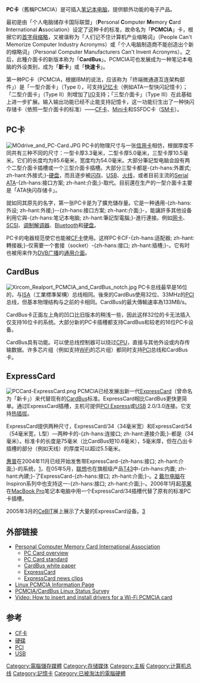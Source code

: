 {{multiple issues|
{{Unreferenced|time=2017-02-10T17:13:06+00:00}}
{{Bare URLs|time=2017-02-10T17:13:06+00:00}}
{{Expand language|1=en|time=2020-07-28T07:06:03+00:00}}
}}
{{noteTA
|1=zh-hans:支持; zh-hant:支援;
|2=zh-hans:存储; zh-hant:記憶;
}}
{{Infobox computer hardware bus
| name        = PC Card
| fullname    = Personal Computer Memory Card International Association
| image       = XJACK network card extended.jpg
| caption     = A PC Card network adapter
| invent-date = 1990
| super-name  = [[ExpressCard|ExpressCard]]
| super-date  = 2003
| width       = 16或32
| numdev      = 1 per slot
| speed       = 400

 MB/s{{citation needed|date=November 2014}}
| style       = p
| hotplug     = Yes
| external    = Yes
}}
'''PC卡'''（舊稱PCMCIA）是可插入[[笔记本电脑|笔记本电脑]]，提供额外功能的电子产品。

最初是由「个人电脑储存卡国际联盟」（'''P'''ersonal '''C'''omputer '''M'''emory '''C'''ard '''I'''nternational '''A'''ssociation）设定了这种卡的标准，故命名为「'''PCMCIA'''」卡，根据它的[[首字母缩略|首字母缩略]]，又被谐称为「人们记不住计算机产业缩略词」（People Can't Memorize Computer Industry Acronyms）或「个人电脑制造商不能创造出个新的缩略词」（Personal Computer Manufacturers Can't Invent Acronyms）。之后，此種介面卡的新版本称为「'''CardBus'''」。PCMCIA可也发展成为一种笔记本电脑的外设类别，成为「'''新卡'''」或「'''快速卡'''」。

第一种PC卡（PCMCIA，根据IBM的说法，应该称为「终端微通道互连架构部件」）是「一型介面卡」（Type I），可支持[[记忆卡|记忆卡]]（例如ATA一型快闪記憶卡）；「二型介面卡」（Type II）則增加了[[I/O|I/O]]支持；「三型介面卡」（Type III）在此基础上进一步扩展。输入输出功能已经不止能支持記憶卡，这一功能衍生出了一种快闪存储卡（依照一型介面卡的标准）——[[CompactFlash|CF卡]]、[[MiniCard|Mini卡]]和SSFDC卡（[[SmartMedia|SM卡]]）。

== PC卡 ==
[[File:MOdrive_and_PC-Card.JPG|thumb]]
PC卡的物理尺寸与一张[[信用卡|信用卡]]相仿，根据厚度不同共有三种不同的尺寸：一型卡厚3.3毫米，二型卡厚5.0毫米，三型卡厚10.5毫米。它们的长度均为85.6毫米，宽度均为54.0毫米。大部分筆記型电脑会設有两个二型介面卡插槽或一个三型介面卡插槽。大部分三型卡都是-{zh-hans:外置式; zh-hant:外接式;}-[[硬盘|硬盘]]，而且逐步被[[闪存|闪存]]、[[USB|USB]]、[[IEEE_1394|火线]]，或者目前主流的[[Serial_ATA|Serial ATA]]-{zh-hans:接口方案; zh-hant:介面;}-取代。目前還在生产的一型介面卡主要是「ATA快闪存储卡」。

就如同其原先的名字，第一张PC卡是为了擴充儲存量。它是一种通用-{zh-hans:外设; zh-hant:外接;}--{zh-hans:接口方案; zh-hant:介面;}-，能讓許多其他设备利用它與-{zh-hans:笔记本电脑; zh-hant:筆記型電腦;}-進行連接。例如[[网卡|网卡]]、[[SCSI|SCSI]]、[[调制解调器|调制解调器]]、[[Bluetooth|Bluetooth]]和[[硬盘|硬盘]]。

PC卡的电器规范使它也能被[[Compact_Flash|CF卡]]使用。这样PC卡CF-{zh-hans:适配器; zh-hant:轉接器;}-仅需要一个套接（socket）-{zh-hans:接口; zh-hant:插槽;}-。它有时也被用来作为[[DVB|DVB广播]]的[[通用介面|通用介面]]。

== CardBus ==

[[File:Xircom_Realport_PCMCIA_and_CardBus_notch.jpg|thumb]]
PC卡总线最早是16位的，与[[工业标准结构|ISA]]（工業標準架構）总线相同。後來的CardBus使用32位、33MHz的[[外设组件互连标准|PCI]]总线，但基本物理结构与之前的卡相同。CardBus的最大傳輸速率為133MB/s。

CardBus卡正面左上角的凹口比旧版本的稍浅一些，因此这样32位的卡无法插入仅支持16位卡的系统。大部分新的PC卡插槽都支持CardBus和较老的16位PC卡设备。

CardBus具有{{le|匯流排主控|Bus mastering}}功能。可以使总线控制器可以绕过[[CPU|CPU]]，直接与其他外设或内存传输数据。许多芯片组（例如支持[[WiFi|WiFi]]的芯片组）都同时支持[[外设组件互连标准|PCI]]总线和CardBus卡。{{来源请求}}

== ExpressCard ==
{{main|ExpressCard}}
[[File:PCCard-ExpressCard.png|thumb]]
PCMCIA已经发展出新一代[[ExpressCard|ExpressCard]]（曾命名为「新卡」）来代替现有的[[CardBus|CardBus]]标准。ExpressCard相比CardBus更快更简单。通过ExpressCard插槽，主机可提供[[PCI_Express|PCI Express]]或[[USB|USB]] 2.0/3.0连接。它支持[[热插拔|热插拔]]。

ExpressCard提供两种尺寸，ExpressCard/34（34毫米宽）和ExpressCard/54（54毫米宽，L型）—两种卡的-{zh-hans:连接口; zh-hant:連接介面;}-都是（34毫米）。标准卡的长度是75毫米（比CardBus短10.6毫米），5毫米厚，但在凸出卡插槽的部分（例如天线）的厚度可以超过5.5毫米。

[[Hewlett-Packard|惠普]]在2004年11月已经开始发售带ExpressCard-{zh-hans:接口; zh-hant:介面;}-的系统，[http://www.pcmag.com/article2/0,1759,1706542,00.asp]{{Wayback|url=http://www.pcmag.com/article2/0,1759,1706542,00.asp |date=20060811234933 }}，在05年5月，[[Lenovo|联想]]也在旗舰级产品[[Thinkpad|T43]]中-{zh-hans:内置; zh-hant:內建;}-了ExpressCard-{zh-hans:接口; zh-hant:介面;}-。[https://web.archive.org/web/20060209104154/http://www-131.ibm.com/webapp/wcs/stores/servlet/CategoryDisplay?catalogId=-840&storeId=10000001&langId=-1&dualCurrId=1000073&categoryId=2072541]
[[戴尔|戴尔电脑]]在Inspiron系列中也支持这一-{zh-hans:接口; zh-hant:介面;}-。2006年1月起[[蘋果公司|苹果]]在[[MacBook_Pro|MacBook Pro]]笔记本电脑中用一个ExpressCard/34插槽代替了原有的标准PC卡插槽。

2005年3月的[[CeBIT|CeBIT]]展上展示了大量的ExpressCard设备。[https://web.archive.org/web/20060303165057/http://www.itnews.com.au/newsstory.aspx?CIaNCID=46&CIaNID=18253]

== 外部链接 ==
*[http://www.pcmcia.org/about.htm Personal Computer Memory Card International Association]{{Wayback|url=http://www.pcmcia.org/about.htm |date=20081112011625 }}
**[http://www.pcmcia.org/pccard.htm PC Card overview]{{Wayback|url=http://www.pcmcia.org/pccard.htm |date=20081209085255 }}
**[http://www.pcmcia.org/pccardstandard.htm PC Card standard]{{Wayback|url=http://www.pcmcia.org/pccardstandard.htm |date=20051023102237 }}
**[http://www.pcmcia.org/papers/new_bus.htm CardBus white paper]{{Wayback|url=http://www.pcmcia.org/papers/new_bus.htm |date=20051025070923 }}
**[https://web.archive.org/web/20080828023633/http://www.expresscard.org/ ExpressCard]
**[https://web.archive.org/web/20050329110333/http://www.expresscard.org/web/site/news.jsp ExpressCard news clips]
*[http://pcmcia-cs.sf.net/ Linux PCMCIA Information Page]{{Wayback|url=http://pcmcia-cs.sf.net/ |date=20080517072149 }}
*[https://web.archive.org/web/20040402094451/http://tuxmobil.org/pcmcia_linux.html PCMCIA/CardBus Linux Status Survey]
*[https://web.archive.org/web/20070223051756/http://www.airhive.net/modules.php?op=modload&name=4nAlbum&file=index&do=showpic&pid=22&orderby=dateD Video: How to insert and install drivers for a Wi-Fi PCMCIA card]

== 参考 ==
{{Commonscat|PC cards}}
*[[CF|CF卡]]
*[[硬碟|硬碟]]
*[[PCI|PCI]]
*[[USB|USB]]

{{記憶卡}}
{{Computer-bus}}

[[Category:電腦儲存媒體|Category:電腦儲存媒體]]
[[Category:存储媒体|Category:存储媒体]]
[[Category:主板|Category:主板]]
[[Category:计算机总线|Category:计算机总线]]
[[Category:記憶卡|Category:記憶卡]]
[[Category:已被淘汰的電腦硬體|Category:已被淘汰的電腦硬體]]